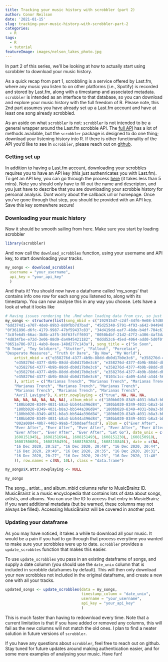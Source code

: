 ```yaml
---
title: Tracking your music history with scrobbler (part 2)
author: Conor Neilson
date: '2021-01-15'
slug: tracking-your-music-history-with-scrobbler-part-2
categories:
  - R
tags:
  - R
  - tutorial
featureImage: images/nelson_lakes_photo.jpg
---
```


In part 2 of this series, we'll be looking at how to actually start using scrobbler to download your music history. 

<!--more-->

As a quick recap from part 1, scrobbling is a service offered by Last.fm, where any music you listen to on other platforms (i.e., Spotify) is recorded and stored by Last.fm, along with a timestamp and associated metadata. `scrobbler` is intended as an interface to that database, so you can download and explore your music history with the full freedom of R. Please note, this 2nd part assumes you have already set up a Last.fm account and have at least one song already scrobbled. 

As an aside on what `scrobbler` is not: `scrobbler` is not intended to be a general wrapper around the Last.fm scrobble API. The [full API](https://www.last.fm/api/scrobbling) has a lot of methods available, but the `scrobbler` package is designed to do one thing; download your listening history into R. If there is other functionality of the API you'd like to see in `scrobbler`, please reach out on [github](https://github.com/condwanaland/scrobbler/issues).


### Getting set up

In addition to having a Last.fm account, downloading your scrobbles requires you to have an API key (this just authenricates you with Last.fm). To get an API key, you can go through the process [here](https://www.last.fm/api/account/create) (it takes less than 5 mins). Note you should only have to fill out the name and descripton, and you just have to describe that you are downloading your scrobble history for personal analysis. Dont worry about the callback url or homepage. Once you've gone through that step, you should be provided with an API key. Save this key somewhere secure!


### Downloading your music history

Now it should be smooth sailing from here. Make sure you start by loading scrobbler
```r
library(scrobbler)
```

And now call the `download_scrobbles` function, using your username and API key, to start downloading your tracks.

```r
my_songs <- download_scrobbles(
  username = "your_username",
  api_key = "your_api_key"
  )
```

And thats it! You should now have a dataframe called 'my_songs' that contains info one row for each song you listened to, along with its timestamp. You can now analyse this in any way you choose. Lets have a look at what it looks like

```r
# Having issues rendering the .Rmd when loading data from csv, so just creating a short df here
my_songs <- structure(list(song_mbid = c("192915d7-c2df-44f6-9e08-b7d80745bdd3", 
"6dd374d1-e707-4de0-89b3-889fbb7d7bad", "45d25340-5791-4f93-a642-94494b057646", 
"0f361896-d6fc-4179-9987-47bf59437c83", "34d419dd-eaf7-48de-b4df-704c61463cd7", 
"3c8fe6d5-66ac-3b8b-a3f5-36f63fcff693", "0050b4bf-21d2-47f2-a306-4af3dad79018", 
"4d834fbe-e72d-3e06-88d9-da4945421182", "0ddd52c6-45ed-4064-add0-5d0f0f29af34", 
"0651a786-0711-4ab8-8eee-148d277c143a"), song_title = c("So Soon", 
"B Team", "Toy Soldiers", "Stutter", "Fallout", "Porcelain", 
"Desperate Measures", "Truth Or Dare", "By Now", "My World"), 
    artist_mbid = c("e358276d-4377-4b9b-88dd-db0d17b0e3c6", "e358276d-4377-4b9b-88dd-db0d17b0e3c6", 
    "e358276d-4377-4b9b-88dd-db0d17b0e3c6", "e358276d-4377-4b9b-88dd-db0d17b0e3c6", 
    "e358276d-4377-4b9b-88dd-db0d17b0e3c6", "e358276d-4377-4b9b-88dd-db0d17b0e3c6", 
    "e358276d-4377-4b9b-88dd-db0d17b0e3c6", "e358276d-4377-4b9b-88dd-db0d17b0e3c6", 
    "e358276d-4377-4b9b-88dd-db0d17b0e3c6", "0103c1cc-4a09-4a5d-a344-56ad99a77193"
    ), artist = c("Marianas Trench", "Marianas Trench", "Marianas Trench", 
    "Marianas Trench", "Marianas Trench", "Marianas Trench", 
    "Marianas Trench", "Marianas Trench", "Marianas Trench", 
    "Avril Lavigne"), X.attr.nowplaying = c("true", NA, NA, NA, 
    NA, NA, NA, NA, NA, NA), album_mbid = c("180bb020-8349-4031-b8a3-bb544a396d84", 
    "180bb020-8349-4031-b8a3-bb544a396d84", "180bb020-8349-4031-b8a3-bb544a396d84", 
    "180bb020-8349-4031-b8a3-bb544a396d84", "180bb020-8349-4031-b8a3-bb544a396d84", 
    "180bb020-8349-4031-b8a3-bb544a396d84", "180bb020-8349-4031-b8a3-bb544a396d84", 
    "180bb020-8349-4031-b8a3-bb544a396d84", "180bb020-8349-4031-b8a3-bb544a396d84", 
    "002a0094-40b7-4403-99ab-f3b0daeffacd"), album = c("Ever After", 
    "Ever After", "Ever After", "Ever After", "Ever After", "Ever After", 
    "Ever After", "Ever After", "Ever After", "Let Go"), date_unix = c(NA, 
    1608151945L, 1608151694L, 1608151493L, 1608151238L, 1608150918L, 
    1608150689L, 1608150459L, 1608150203L, 1608118840L), date = c(NA, 
    "16 Dec 2020, 20:52", "16 Dec 2020, 20:48", "16 Dec 2020, 20:44", 
    "16 Dec 2020, 20:40", "16 Dec 2020, 20:35", "16 Dec 2020, 20:31", 
    "16 Dec 2020, 20:27", "16 Dec 2020, 20:23", "16 Dec 2020, 11:40"
    )), row.names = c(NA, 10L), class = "data.frame")

my_songs$X.attr.nowplaying <- NULL

my_songs
```
The song_, artist_, and album_mbid columns refer to MusicBrainz ID. MusicBrainz is a music encyclopedia that contains lots of data about songs, artists, and albums. You can use the ID to access that entry in MusicBrainz if you want additional metadata (but be warned, these columns may not always be filled). Accessing MusicBrainz will be covered in another post. 


### Updating your dataframe

As you may have noticed, it takes a while to download all your music. It would be a pain if you had to go through that process everytime you wanted to make sure your scrobbles were up to date. `scrobbler` provides a `update_scrobbles` function that makes this easier.

To use `update_scrobbles` you pass in an existing dataframe of songs, and supply a date columm (you should use the `date_unix` column that is included in scrobble dataframes by default). This will then only download your new scrobbles not included in the original dataframe, and create a new one with all your tracks.

```r
updated_songs <- update_scrobbles(data = my_songs,
                                  timestamp_column = "date_unix",
                                  username = "your_username",
                                  api_key = "your_api_key"
                                  )
```


This is much faster than having to redownload every time. Note that a current limitation is that if you have added or removed any columns, this will fail as the new columns will not match the old ones. I plan to find a neater solution in future versions of `scrobbler`. 


If you have any questions about `scrobbler`, feel free to reach out on github. Stay tuned for future updates around making authentication easier, and for some more examples of analysing your music. Have fun!